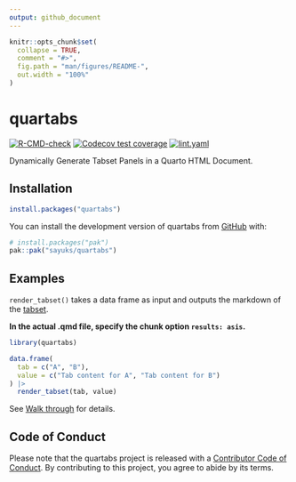 ```yaml
---
output: github_document
---
```


<!-- README.md is generated from README.Rmd. Please edit that file -->

```r
knitr::opts_chunk$set(
  collapse = TRUE,
  comment = "#>",
  fig.path = "man/figures/README-",
  out.width = "100%"
)
```

# quartabs

<!-- badges: start -->
[![R-CMD-check](https://github.com/sayuks/quartabs/actions/workflows/R-CMD-check.yaml/badge.svg)](https://github.com/sayuks/quartabs/actions/workflows/R-CMD-check.yaml)
[![Codecov test coverage](https://codecov.io/gh/sayuks/quartabs/graph/badge.svg)](https://app.codecov.io/gh/sayuks/quartabs)
[![lint.yaml](https://github.com/sayuks/quartabs/actions/workflows/lint.yaml/badge.svg)](https://github.com/sayuks/quartabs/actions/workflows/lint.yaml)
<!-- badges: end -->

Dynamically Generate Tabset Panels in a Quarto HTML Document.

## Installation

``` r
install.packages("quartabs")
```

You can install the development version of quartabs from [GitHub](https://github.com/) with:

``` r
# install.packages("pak")
pak::pak("sayuks/quartabs")
```

## Examples

`render_tabset()` takes a data frame as input and outputs the markdown of the [tabset](https://quarto.org/docs/output-formats/html-basics.html#tabsets).

**In the actual .qmd file, specify the chunk option `results: asis`.**

```r
library(quartabs)

data.frame(
  tab = c("A", "B"),
  value = c("Tab content for A", "Tab content for B")
) |>
  render_tabset(tab, value)
```

See [Walk through](https://sayuks.github.io/quartabs/vignettes/walk_through.html) for details.

## Code of Conduct

Please note that the quartabs project is released with a [Contributor Code of Conduct](https://contributor-covenant.org/version/2/1/CODE_OF_CONDUCT.html). By contributing to this project, you agree to abide by its terms.
